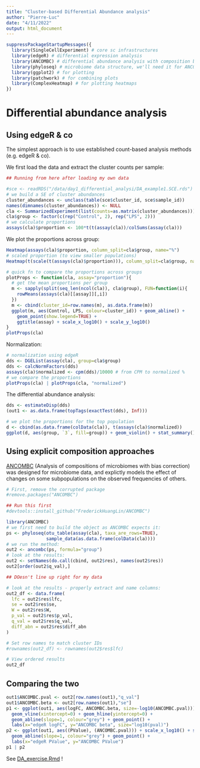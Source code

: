 ```yaml
---
title: "Cluster-based Differential Abundance analysis"
author: "Pierre-Luc"
date: "4/11/2022"
output: html_document
---
```


```r
suppressPackageStartupMessages({
  library(SingleCellExperiment) # core sc infrastructures
  library(edgeR) # differential expression analysis
  library(ANCOMBC) # differential abundance analysis with composition bias
  library(phyloseq) # microbiome data structure, we'll need it for ANCOMBC
  library(ggplot2) # for plotting
  library(patchwork) # for combining plots
  library(ComplexHeatmap) # for plotting heatmaps
})
```

# Differential abundance analysis

## Using edgeR & co

The simplest approach is to use established count-based analysis methods (e.g. edgeR \& co).

We first load the data and extract the cluster counts per sample:

```r
## Running from here after loading my own data

#sce <- readRDS("/data/day1_differential_analysi/DA_example1.SCE.rds")
# we build a SE of cluster abundances
cluster_abundances <- unclass(table(sce$cluster_id, sce$sample_id))
names(dimnames(cluster_abundances)) <- NULL
cla <- SummarizedExperiment(list(counts=as.matrix(cluster_abundances)))
cla$group <- factor(c(rep("Control", 2), rep("LPS", 2)))
# we calculate proportions
assays(cla)$proportion <- 100*t(t(assay(cla))/colSums(assay(cla)))
```

We plot the proportions across group:

```r
Heatmap(assays(cla)$proportion, column_split=cla$group, name="%")
# scaled proportion (to view smaller populations)
Heatmap(t(scale(t(assays(cla)$proportion))), column_split=cla$group, name="scaled %")
```


```r
# quick fn to compare the proportions across groups
plotProps <- function(cla, assay="proportion"){
  # get the mean proportions per group
  m <- sapply(split(seq_len(ncol(cla)), cla$group), FUN=function(i){
    rowMeans(assays(cla)[[assay]][,i])
  })
  m <- cbind(cluster_id=row.names(m), as.data.frame(m))
  ggplot(m, aes(Control, LPS, colour=cluster_id)) + geom_abline() + 
    geom_point(show.legend=TRUE) + 
    ggtitle(assay) + scale_x_log10() + scale_y_log10()
}
plotProps(cla)
```

Normalization:

```r
# normalization using edgeR
dds <- DGEList(assay(cla), group=cla$group)
dds <- calcNormFactors(dds)
assays(cla)$normalized <- cpm(dds)/10000 # from CPM to normalized %
# we compare the proportions
plotProps(cla) | plotProps(cla, "normalized")
```

The differential abundance analysis:

```r
dds <- estimateDisp(dds)
(out1 <- as.data.frame(topTags(exactTest(dds), Inf)))
```


```r
# we plot the proportions for the top population
d <- cbind(as.data.frame(colData(cla)), t(assays(cla)$normalized))
ggplot(d, aes(group, `3`, fill=group)) + geom_violin() + stat_summary()
```


## Using explicit composition approaches

[ANCOMBC](https://bioconductor.org/packages/release/bioc/html/ANCOMBC.html)
(Analysis of compositions of microbiomes with bias correction) was
designed for microbiome data, and explictly models the effect of changes on some
subpopulations on the observed frequencies of others.

```r
# First, remove the corrupted package
#remove.packages("ANCOMBC")

```

```r
## Run this first
#devtools::install_github("FrederickHuangLin/ANCOMBC")

```



```r
library(ANCOMBC)
# we first need to build the object as ANCOMBC expects it:
ps <- phyloseq(otu_table(assay(cla), taxa_are_rows=TRUE),
               sample_data(as.data.frame(colData(cla))))
# we run the method:
out2 <- ancombc(ps, formula="group")
# look at the results:
out2 <- setNames(do.call(cbind, out2$res), names(out2$res))
out2[order(out2$q_val),]

## DOesn't line up right for my data

# look at the results - properly extract and name columns:
out2_df <- data.frame(
  lfc = out2$res$lfc,
  se = out2$res$se, 
  W = out2$res$W,
  p_val = out2$res$p_val,
  q_val = out2$res$q_val,
  diff_abn = out2$res$diff_abn
)

# Set row names to match cluster IDs
#rownames(out2_df) <- rownames(out2$res$lfc)

# View ordered results
out2_df


```

## Comparing the two

```r
out1$ANCOMBC.pval <- out2[row.names(out1),"q_val"]
out1$ANCOMBC.beta <- out2[row.names(out1),"se"]
p1 <- ggplot(out1, aes(logFC, ANCOMBC.beta, size=-log10(ANCOMBC.pval))) + 
  geom_vline(xintercept=0) + geom_hline(yintercept=0) +
  geom_abline(slope=1, colour="grey") + geom_point() +
  labs(x="edgeR logFC", y="ANCOMBC beta", size="log10(pval)")
p2 <- ggplot(out1, aes((PValue), (ANCOMBC.pval))) + scale_x_log10() + scale_y_log10() +
  geom_abline(slope=1, colour="grey") + geom_point() +
  labs(x="edgeR PValue", y="ANCOMBC PValue")
p1 | p2
```


See [DA_exercise.Rmd](DA_exercise.Rmd) !

